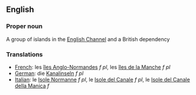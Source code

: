==English==

===Proper noun===

A group of islands in the [[English Channel]] and a British dependency

===Translations===
*[[French]]: les [[îles Anglo-Normandes]] ''f pl'', les [[îles de la Manche]] ''f pl''
*[[German]]: die [[Kanalinseln]] ''f pl''
*[[Italian]]: le [[Isole Normanne]] ''f pl'', le [[Isole del Canale]] ''f pl'', le [[Isole del Canale della Manica]] ''f''